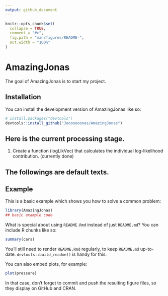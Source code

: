 ```yaml
---
output: github_document
---
```


<!-- README.md is generated from README.Rmd. Please edit that file -->

```r
knitr::opts_chunk$set(
  collapse = TRUE,
  comment = "#>",
  fig.path = "man/figures/README-",
  out.width = "100%"
)
```

# AmazingJonas

<!-- badges: start -->
<!-- badges: end -->

The goal of AmazingJonas is to start my project.

## Installation

You can install the development version of AmazingJonas like so:

``` r
# install.packages("devtools")
devtools::install_github("Jooooooonas/AmazingJonas")
```
## Here is the current processing stage.

1. Create a function (logLikVec) that calculates the individual log-likelihood contribution. (currently done)

## The followings are default texts.

## Example

This is a basic example which shows you how to solve a common problem:

```r
library(AmazingJonas)
## basic example code
```

What is special about using `README.Rmd` instead of just `README.md`? You can include R chunks like so:

```r
summary(cars)
```

You'll still need to render `README.Rmd` regularly, to keep `README.md` up-to-date. `devtools::build_readme()` is handy for this.

You can also embed plots, for example:

```r
plot(pressure)
```

In that case, don't forget to commit and push the resulting figure files, so they display on GitHub and CRAN.
